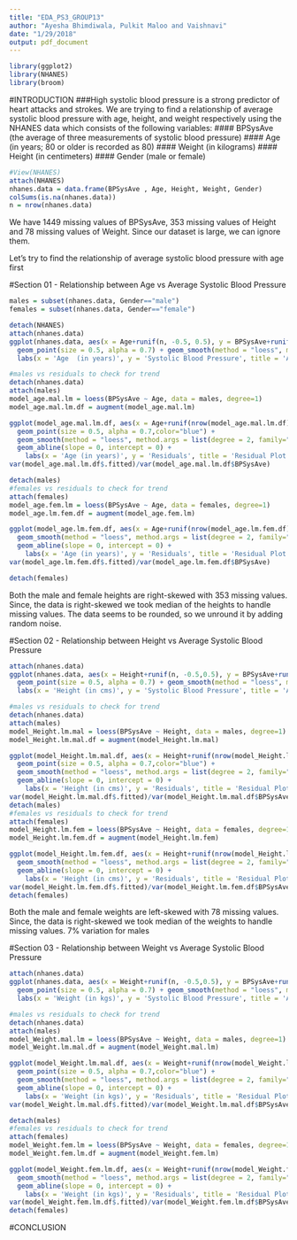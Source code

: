 ```yaml
---
title: "EDA_PS3_GROUP13"
author: "Ayesha Bhimdiwala, Pulkit Maloo and Vaishnavi"
date: "1/29/2018"
output: pdf_document
---
```


```r
library(ggplot2)
library(NHANES)
library(broom)
```

#INTRODUCTION
###High systolic blood pressure is a strong predictor of heart attacks and strokes. We are trying to find a relationship of average systolic blood pressure with age, height, and weight respectively using the NHANES data which consists of the following variables:
#### BPSysAve (the average of three measurements of systolic blood pressure)
#### Age (in years; 80 or older is recorded as 80)
#### Weight (in kilograms)
#### Height (in centimeters)
#### Gender (male or female)

```r
#View(NHANES)
attach(NHANES)
nhanes.data = data.frame(BPSysAve , Age, Height, Weight, Gender)
colSums(is.na(nhanes.data))
n = nrow(nhanes.data)
```

We have 1449 missing values of BPSysAve, 353 missing values of Height and 78 missing values of Weight.
Since our dataset is large, we can ignore them.

Let's try to find the relationship of average systolic blood pressure with age first

#Section 01 - Relationship between Age vs Average Systolic Blood Pressure
```r

males = subset(nhanes.data, Gender=="male")
females = subset(nhanes.data, Gender=="female")

detach(NHANES)
attach(nhanes.data)
ggplot(nhanes.data, aes(x = Age+runif(n, -0.5, 0.5), y = BPSysAve+runif(n, -0.5, 0.5), colour = Gender)) +
  geom_point(size = 0.5, alpha = 0.7) + geom_smooth(method = "loess", method.args = list(degree = 1, family="symmetric" )) + 
  labs(x = 'Age  (in years)', y = 'Systolic Blood Pressure', title = 'Average Systolic Blood Pressure by Age')

#males vs residuals to check for trend
detach(nhanes.data)
attach(males)
model_age.mal.lm = loess(BPSysAve ~ Age, data = males, degree=1)
model_age.mal.lm.df = augment(model_age.mal.lm)

ggplot(model_age.mal.lm.df, aes(x = Age+runif(nrow(model_age.mal.lm.df), -0.5, 0.5), y = .resid+runif(nrow(model_age.mal.lm.df), -0.5, 0.5))) + 
  geom_point(size = 0.5, alpha = 0.7,color="blue") + 
  geom_smooth(method = "loess", method.args = list(degree = 2, family="symmetric" )) + 
  geom_abline(slope = 0, intercept = 0) +
    labs(x = 'Age (in years)', y = 'Residuals', title = 'Residual Plot for Males')
var(model_age.mal.lm.df$.fitted)/var(model_age.mal.lm.df$BPSysAve)

detach(males)
#females vs residuals to check for trend
attach(females)
model_age.fem.lm = loess(BPSysAve ~ Age, data = females, degree=1)
model_age.lm.fem.df = augment(model_age.fem.lm)

ggplot(model_age.lm.fem.df, aes(x = Age+runif(nrow(model_age.lm.fem.df), -0.5, 0.5), y = .resid+runif(nrow(model_age.lm.fem.df), -0.5, 0.5))) + geom_point(size = 0.5, alpha = 0.7, color="red") +
  geom_smooth(method = "loess", method.args = list(degree = 2, family="symmetric" ), color = "red") + 
  geom_abline(slope = 0, intercept = 0) +
    labs(x = 'Age (in years)', y = 'Residuals', title = 'Residual Plot for Females')
var(model_age.lm.fem.df$.fitted)/var(model_age.lm.fem.df$BPSysAve)

detach(females)
```
Both the male and female heights are right-skewed with 353 missing values. Since, the data is right-skewed we took median of the heights to handle missing values. The data seems to be rounded, so we unround it by adding random noise.

#Section 02 - Relationship between Height vs Average Systolic Blood Pressure

```r

attach(nhanes.data)
ggplot(nhanes.data, aes(x = Height+runif(n, -0.5,0.5), y = BPSysAve+runif(n, -0.5,0.5), colour = Gender)) +
  geom_point(size = 0.5, alpha = 0.7) + geom_smooth(method = "loess", method.args = list(degree = 1, family="symmetric")) + 
  labs(x = 'Height (in cms)', y = 'Systolic Blood Pressure', title = 'Average Systolic Blood Pressure by Height')

#males vs residuals to check for trend
detach(nhanes.data)
attach(males)
model_Height.lm.mal = loess(BPSysAve ~ Height, data = males, degree=1)
model_Height.lm.mal.df = augment(model_Height.lm.mal)

ggplot(model_Height.lm.mal.df, aes(x = Height+runif(nrow(model_Height.lm.mal.df),-0.5,0.5), y = .resid+runif(nrow(model_Height.lm.mal.df),-0.5,0.5))) + 
  geom_point(size = 0.5, alpha = 0.7,color="blue") + 
  geom_smooth(method = "loess", method.args = list(degree = 2, family="symmetric" )) + 
  geom_abline(slope = 0, intercept = 0) +
    labs(x = 'Height (in cms)', y = 'Residuals', title = 'Residual Plot for Males')
var(model_Height.lm.mal.df$.fitted)/var(model_Height.lm.mal.df$BPSysAve)
detach(males)
#females vs residuals to check for trend
attach(females)
model_Height.lm.fem = loess(BPSysAve ~ Height, data = females, degree=1)
model_Height.lm.fem.df = augment(model_Height.lm.fem)

ggplot(model_Height.lm.fem.df, aes(x = Height+runif(nrow(model_Height.lm.fem.df),-0.5,0.5), y = .resid+runif(nrow(model_Height.lm.fem.df),-0.5,0.5))) + geom_point(size = 0.5, alpha = 0.7, color="red") +
  geom_smooth(method = "loess", method.args = list(degree = 2, family="symmetric" ), color = "red") + 
  geom_abline(slope = 0, intercept = 0) +
    labs(x = 'Height (in cms)', y = 'Residuals', title = 'Residual Plot for Females')
var(model_Height.lm.fem.df$.fitted)/var(model_Height.lm.fem.df$BPSysAve)
detach(females)

```
Both the male and female weights are left-skewed with 78 missing values. Since, the data is right-skewed we took median of the weights to handle missing values. 
7% variation for males


#Section 03 - Relationship between Weight vs Average Systolic Blood Pressure

```r

attach(nhanes.data)
ggplot(nhanes.data, aes(x = Weight+runif(n, -0.5,0.5), y = BPSysAve+runif(n, -0.5,0.5), colour = Gender)) +
  geom_point(size = 0.5, alpha = 0.7) + geom_smooth(method = "loess", method.args = list(degree = 1, family="symmetric" )) + 
  labs(x = 'Weight (in kgs)', y = 'Systolic Blood Pressure', title = 'Average Systolic Blood Pressure by Weight')

#males vs residuals to check for trend
detach(nhanes.data)
attach(males)
model_Weight.mal.lm = loess(BPSysAve ~ Weight, data = males, degree=1)
model_Weight.lm.mal.df = augment(model_Weight.mal.lm)

ggplot(model_Weight.lm.mal.df, aes(x = Weight+runif(nrow(model_Weight.lm.mal.df),-0.5,0.5), y = .resid+runif(nrow(model_Weight.lm.mal.df),-0.5,0.5))) + 
  geom_point(size = 0.5, alpha = 0.7,color="blue") + 
  geom_smooth(method = "loess", method.args = list(degree = 2, family="symmetric" )) + 
  geom_abline(slope = 0, intercept = 0) +
    labs(x = 'Weight (in kgs)', y = 'Residuals', title = 'Residual Plot for Males')
var(model_Weight.lm.mal.df$.fitted)/var(model_Weight.lm.mal.df$BPSysAve)

detach(males)
#females vs residuals to check for trend
attach(females)
model_Weight.fem.lm = loess(BPSysAve ~ Weight, data = females, degree=1)
model_Weight.fem.lm.df = augment(model_Weight.fem.lm)

ggplot(model_Weight.fem.lm.df, aes(x = Weight+runif(nrow(model_Weight.fem.lm.df),-0.5,0.5), y = .resid+runif(nrow(model_Weight.fem.lm.df),-0.5,0.5))) + geom_point(size = 0.5, alpha = 0.7, color="red") +
  geom_smooth(method = "loess", method.args = list(degree = 2, family="symmetric" ), color = "red") + 
  geom_abline(slope = 0, intercept = 0) +
    labs(x = 'Weight (in kgs)', y = 'Residuals', title = 'Residual Plot for Females')
var(model_Weight.fem.lm.df$.fitted)/var(model_Weight.fem.lm.df$BPSysAve)
detach(females)
```

#CONCLUSION